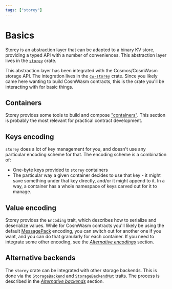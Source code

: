 ```yaml
---
tags: ["storey"]
---
```



# Basics

Storey is an abstraction layer that can be adapted to a binary KV store,
providing a typed API with a number of conveniences. This abstraction layer
lives in the [`storey`](https://docs.rs/storey/latest/storey/) crate.

This abstraction layer has been integrated with the Cosmos/CosmWasm storage API.
The integration lives in the
[`cw-storey`](https://docs.rs/cw-storey/latest/cw_storey/) crate. Since you
likely came here wanting to build CosmWasm contracts, this is the crate you'll
be interacting with for basic things.

## Containers

Storey provides some tools to build and compose ["containers"](containers). This
section is probably the most relevant for practical contract development.

## Keys encoding

`storey` does a lot of key management for you, and doesn't use any particular
encoding scheme for that. The encoding scheme is a combination of:

- One-byte keys provided to `storey` containers
- The particular way a given container decides to use that key - it might save
  something under that key directly, and/or it might append to it. In a way, a
  container has a whole namespace of keys carved out for it to manage.

## Value encoding

Storey provides the `Encoding` trait, which describes how to serialize and
deserialize values. While for CosmWasm contracts you'll likely be using the
default [MessagePack](https://msgpack.org) encoding, you can switch out for
another one if you want, and you can do that granularly for each container. If
you need to integrate some other encoding, see the
[_Alternative encodings_](encodings) section.

## Alternative backends

The `storey` crate can be integrated with other storage backends. This is done
via the
[`StorageBackend`](https://docs.rs/storey/latest/storey/storage/trait.StorageBackend.html)
and
[`StorageBackendMut`](https://docs.rs/storey/latest/storey/storage/trait.StorageBackendMut.html)
traits. The process is described in the [_Alternative backends_](backend)
section.
